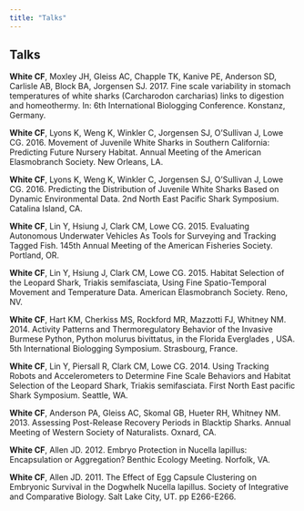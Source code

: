 ```yaml
---
title: "Talks"
---
```


<link rel="stylesheet" href="styles.css" type="text/css">

## Talks

**White CF**, Moxley JH, Gleiss AC, Chapple TK, Kanive PE, Anderson SD, Carlisle AB, Block BA, Jorgensen SJ. 2017. Fine scale variability in stomach temperatures of white sharks (Carcharodon carcharias) links to digestion and homeothermy. In: 6th International Biologging Conference. Konstanz, Germany.

**White CF**, Lyons K, Weng K, Winkler C, Jorgensen SJ, O'Sullivan J, Lowe CG. 2016. Movement of Juvenile White Sharks in Southern California: Predicting Future Nursery Habitat. Annual Meeting of the American Elasmobranch Society. New Orleans, LA.

**White CF**, Lyons K, Weng K, Winkler C, Jorgensen SJ, O'Sullivan J, Lowe CG. 2016. Predicting the Distribution of Juvenile White Sharks Based on Dynamic Environmental Data. 2nd North East Pacific Shark Symposium. Catalina Island, CA.

**White CF**, Lin Y, Hsiung J, Clark CM, Lowe CG. 2015. Evaluating Autonomous Underwater Vehicles As Tools for Surveying and Tracking Tagged Fish. 145th Annual Meeting of the American Fisheries Society. Portland, OR.

**White CF**, Lin Y, Hsiung J, Clark CM, Lowe CG. 2015. Habitat Selection of the Leopard Shark, Triakis semifasciata, Using Fine Spatio-Temporal Movement and Temperature Data. American Elasmobranch Society. Reno, NV.

**White CF**, Hart KM, Cherkiss MS, Rockford MR, Mazzotti FJ, Whitney NM. 2014. Activity Patterns and Thermoregulatory Behavior of the Invasive Burmese Python, Python molurus bivittatus, in the Florida Everglades , USA.  5th International Biologging Symposium. Strasbourg, France.

**White CF**, Lin Y, Piersall R, Clark CM, Lowe CG. 2014. Using Tracking Robots and Accelerometers to Determine Fine Scale Behaviors and Habitat Selection of the Leopard Shark, Triakis semifasciata. First North East pacific Shark Symposium. Seattle, WA.

**White CF**, Anderson PA, Gleiss AC, Skomal GB, Hueter RH, Whitney NM. 2013. Assessing Post-Release Recovery Periods in Blacktip Sharks. Annual Meeting of Western Society of Naturalists. Oxnard, CA.

**White CF**, Allen JD. 2012. Embryo Protection in Nucella lapillus: Encapsulation or Aggregation? Benthic Ecology Meeting. Norfolk, VA.

**White CF**, Allen JD. 2011. The Effect of Egg Capsule Clustering on Embryonic Survival in the Dogwhelk Nucella lapillus. Society of Integrative and Comparative Biology. Salt Lake City, UT. pp E266-E266.




